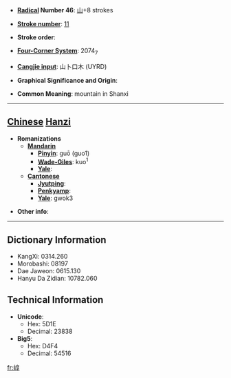 * '''[[Wiktionary:Chinese radical index| Radical]] Number 46''': [[Wiktionary:Chinese radical index 山|山]]+8 strokes

* '''[[Wiktionary:Chinese total strokes index|Stroke number]]''': [[Wiktionary:Chinese total strokes index 11|11]]

* '''Stroke order''': 

* '''[[Wiktionary:Chinese four corner index|Four-Corner System]]''': 2074<sub>7</sub>

* '''[[Wiktionary:Chinese Cangjie index|Cangjie input]]''': 山卜口木 (UYRD)

* '''Graphical Significance and Origin''': 

* '''Common Meaning''': mountain in Shanxi

----

== [[Chinese]] [[Hanzi]] ==

* '''Romanizations'''
** '''[[Mandarin]]'''
*** '''[[Pinyin]]''': guō (guo1)
*** '''[[Wade-Giles]]''': kuo<sup>1</sup>
*** '''[[Yale]]''': 
** '''[[Cantonese]]'''
*** '''[[Jyutping]]''':
*** '''[[Penkyamp]]''': 
*** '''[[Yale]]''': gwok3

* '''Other info''': 

----

== Dictionary Information ==

* KangXi: 0314.260
* Morobashi: 08197
* Dae Jaweon: 0615.130
* Hanyu Da Zidian: 10782.060

== Technical Information ==

* '''Unicode''':
** Hex: 5D1E
** Decimal: 23838
* '''Big5''':
** Hex: D4F4
** Decimal: 54516

[[fr:崞]]